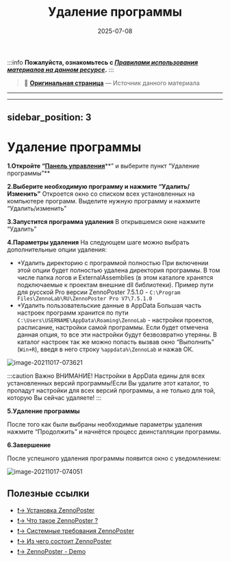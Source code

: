 ﻿---
sidebar_position: 3
title: "Удаление программы"
description: "Конвертировано из HTML в MDX"
date: "2025-07-08"
converted: true
originalFile: "Удаление программы.txt"
targetUrl: "https://zennolab.atlassian.net/wiki/spaces/RU/pages/2064154800"
---
:::info **Пожалуйста, ознакомьтесь с [*Правилами использования материалов на данном ресурсе*](../Disclaimer).**
:::

> 🔗 **[Оригинальная страница](https://zennolab.atlassian.net/wiki/spaces/RU/pages/2064154800)** — Источник данного материала

_______________________________________________  
---
sidebar_position: 3
---

# Удаление программы

**1.Откройте “**[**Панель управления**](https://support.microsoft.com/ru-ru/windows/%D0%B3%D0%B4%D0%B5-%D0%BD%D0%B0%D1%85%D0%BE%D0%B4%D0%B8%D1%82%D1%81%D1%8F-%D0%BF%D0%B0%D0%BD%D0%B5%D0%BB%D1%8C-%D1%83%D0%BF%D1%80%D0%B0%D0%B2%D0%BB%D0%B5%D0%BD%D0%B8%D1%8F-aef7065f-a9ec-1ba9-8cab-79b2b83bdda5 "https://support.microsoft.com/ru-ru/windows/%D0%B3%D0%B4%D0%B5-%D0%BD%D0%B0%D1%85%D0%BE%D0%B4%D0%B8%D1%82%D1%81%D1%8F-%D0%BF%D0%B0%D0%BD%D0%B5%D0%BB%D1%8C-%D1%83%D0%BF%D1%80%D0%B0%D0%B2%D0%BB%D0%B5%D0%BD%D0%B8%D1%8F-aef7065f-a9ec-1ba9-8cab-79b2b83bdda5")**” и выберите пункт “Удаление программы”**

**2.Выберите необходимую программу и нажмите “Удалить/Изменить”**
Откроется окно со списком всех установленных на компьютере программ. Выделите нужную программу и нажмите “Удалить/изменить”

**3.Запустится программа удаления**
В открывшемся окне нажмите “Удалить”

**4.Параметры удаления**
На следующем шаге можно выбрать дополнительные опции удаления:

- *Удалить директорию с программой полностью
При включении этой опции будет полностью удалена директория программы. В том числе папка логов и ExternalAssemblies (в этом каталоге хранятся подключаемые к проектам внешние dll библиотеки).
Пример пути для русской Pro версии ZennoPoster 7.5.1.0 - `C:\Program Files\ZennoLab\RU\ZennoPoster Pro V7\7.5.1.0`
- *Удалить пользовательские данные в AppData
Большая часть настроек программ хранится по пути `C:\Users\USERNAME\AppData\Roaming\ZennoLab` - настройки проектов, расписание, настройки самой программы. Если будет отмечена данная опция, то все эти настройки будут безвозвратно утеряны.
В каталог настроек так же можно попасть вызвав окно “Выполнить” (`Win+R`), введя в него строку `%appdata%\ZennoLab` и нажав ОК.

![image-20211017-073621](./assets/Удаление_программы/Удаление_программы_pic1.png)



:::caution Важно
ВНИМАНИЕ! Настройки в AppData едины для всех установленных версий программы!Если Вы удалите этот каталог, то пропадут настройки для всех версий программы, а не только для той, которую Вы сейчас удаляете!
:::

**5.Удаление программы**

После того как были выбраны необходимые параметры удаления нажмите “Продолжить” и начнётся процесс деинсталляции программы.

**6.Завершение**

После успешного удаления программы появится окно с уведомлением:

![image-20211017-074051](./assets/Удаление_программы/Удаление_программы_pic2.png)



  

## Полезные ссылки

- [❗→ Установка ZennoPoster](/wiki/spaces/RU/pages/2062483925 "/wiki/spaces/RU/pages/2062483925")
- [❗→ Что такое ZennoPoster ?](/wiki/spaces/RU/pages/475562059 "/wiki/spaces/RU/pages/475562059")
- [❗→ Системные требования ZennoPoster](/wiki/spaces/RU/pages/475463745 "/wiki/spaces/RU/pages/475463745")
- [❗→ Из чего состоит ZennoPoster](/wiki/spaces/RU/pages/475431198 "/wiki/spaces/RU/pages/475431198")
- [❗→ ZennoPoster - Demo](https://zennolab.atlassian.net/wiki/spaces/RU/pages/889258323 "https://zennolab.atlassian.net/wiki/spaces/RU/pages/889258323")